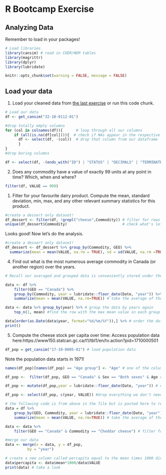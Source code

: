 # R Bootcamp Exercise

## Analyzing Data

Remember to load in your packages!

```r
# Load libraries
library(cansim) # read in CODR/NDM tables
library(magrittr)
library(dplyr)
library(lubridate)

knitr::opts_chunk$set(warning = FALSE, message = FALSE)
```

## Load your data

1. Load your cleaned data from [the last exercise](./2_cleaning_data.Rmd) or run this code chunk.

```r
# Load our data 
df <- get_cansim("32-10-0112-01")

#drop totally empty columns
for (col in colnames(df)){      # loop through all our columns
    if (all(is.na(df[col]))){  # check if NAs appear in the respective column in ALL rows
      df <- select(df, -(col))  # drop that column from our dataframe
      }              
}
#drop boring columns

df <- select(df, -(ends_with("ID") | "STATUS" | "DECIMALS" | "TERMINATED"))
```

2. Does any commodity have a value of exactly 99 units at any point in time? Which, when and where?

```r
filter(df, VALUE == 999)
```

1. Filter for your favourite dairy product. Compute the mean, standard deviation, min, max, and any other relevant summary statistics for this product.

```r
#create a dessert only dataset!
df_dessert <- filter(df, !grepl("cheese",Commodity)) # filter for rows which don't contain a specific string
unique(df_dessert$Commodity)                         # check what's left
```

Looks good! Now let's do the analysis.

```r
#create a dessert only dataset!
df_dessert <- df_dessert %>% group_by(Commodity, GEO) %>%
  summarize(mean = mean(VALUE, na.rm = TRUE), sd = sd(VALUE, na.rm =TRUE), min = min(VALUE, na.rm =TRUE), max = max(VALUE, na.rm =TRUE))
```

4. Find out what is the most numerous average commodity in Canada (or another region) over the years.

```r
# Recall our averaged and grouped data is conveniently stored under the variable data but we repeated it here to remind you

data <- df %>% 
    filter(GEO == "Canada") %>%
    group_by(Commodity, year = lubridate::floor_date(Date, "year")) %>% # group the df by Commodity for each year
    summarize(mean = mean(VALUE, na.rm=TRUE)) # take the average of the values in each group we made above

data <- data %>% group_by(year) %>% # group the data by years again
    top_n(1, mean) #find the row with the max mean value in each group

data[order(as.Date(data$year, format="%d/%m/%Y")),] %>% # order the data by year
print()
```

5. Compute the cheese stock per capita over time:
Access population data here:https://www150.statcan.gc.ca/t1/tbl1/en/tv.action?pid=1710000501

```r
df_pop = get_cansim("17-10-0005-01") # load population data
```

Note the population data starts in 1971!

```r
names(df_pop)[names(df_pop) == "Age group"] <- "Age" # one of the columns has a space in it, this isn't good! remove it!
```

```r
df_pop <-  filter(df_pop, GEO == "Canada" & Sex == "Both sexes" & Age == "All ages") # filter the population data for Canada, both sexes, and all ages to get the appropriate totaldf

df_pop <- mutate(df_pop,year = lubridate::floor_date(Date, "year")) # change date from char to date type

df_pop <- select(df_pop, c(year, VALUE)) #drop everything we don't need
```

```r
# the following code is from above in the file but is pasted here to remind you
data = df %>% 
    group_by(GEO, Commodity, year = lubridate::floor_date(Date, "year")) %>% # group the df by region and Commodity for each year
    summarize(mean = mean(VALUE, na.rm=TRUE)) # take the average of the values in each group we made above

data <- data %>% 
    filter(GEO == "Canada" & Commodity == "Cheddar cheese") # filter for Canada and Cheddar
```

```r
#merge our data
data <- merge(x = data, y = df_pop, 
          by = "year")
```

```r
# create a new column called percapita equal to the mean times 1000 divided by the population to get average kg of cheese per person
data$percapita <- data$mean*1000/data$VALUE 
print(data) # take a look
```

